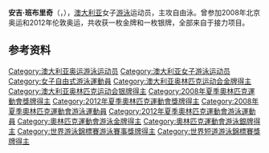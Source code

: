 {{MedalTableTop}}
{{MedalSport|女子[[游泳|游泳]]}}
{{MedalCountry|{{AUS}}}}
{{MedalCompetition|[[奧林匹克運動會|奧林匹克運動會]]}}
{{MedalGold | [[2008年夏季奧林匹克運動會|2008年北京]] | 4×200米自由泳接力}}
{{MedalSilver | [[2012年夏季奧林匹克運動會|2012年伦敦]] | 4×200米自由泳接力}}
{{MedalBottom}}

'''安吉·班布里奇'''（{{lang-en|'''Angie Bainbridge'''}}，{{bd|1989年|10月16日}}），[[澳大利亚|澳大利亚]]女子[[游泳|游泳]]运动员，主攻自由泳。曾参加2008年北京奥运和2012年伦敦奥运，共收获一枚金牌和一枚银牌，全部来自于接力项目。

== 参考资料 ==
{{reflist}}

{{Australia-bio-stub}}
{{Oceania-sport-bio-stub}}
{{swimming-bio-stub}}

{{奥林匹克运动会游泳比赛女子4×200米自由泳接力冠军}}

{{Authority control}}
{{DEFAULTSORT:Bainbridge, Angie}}
[[Category:澳大利亚奥运游泳运动员|Category:澳大利亚奥运游泳运动员]]
[[Category:澳大利亚女子游泳运动员|Category:澳大利亚女子游泳运动员]]
[[Category:女子自由式游泳運動員|Category:女子自由式游泳運動員]]
[[Category:澳大利亚奥林匹克运动会金牌得主|Category:澳大利亚奥林匹克运动会金牌得主]]
[[Category:澳大利亚奥林匹克运动会银牌得主|Category:澳大利亚奥林匹克运动会银牌得主]]
[[Category:2008年夏季奧林匹克運動會獎牌得主|Category:2008年夏季奧林匹克運動會獎牌得主]]
[[Category:2012年夏季奧林匹克運動會獎牌得主|Category:2012年夏季奧林匹克運動會獎牌得主]]
[[Category:2008年夏季奧林匹克運動會游泳運動員|Category:2008年夏季奧林匹克運動會游泳運動員]]
[[Category:2012年夏季奧林匹克運動會游泳運動員|Category:2012年夏季奧林匹克運動會游泳運動員]]
[[Category:奧林匹克運動會游泳金牌得主|Category:奧林匹克運動會游泳金牌得主]]
[[Category:奧林匹克運動會游泳銀牌得主|Category:奧林匹克運動會游泳銀牌得主]]
[[Category:世界游泳錦標賽游泳賽事獎牌得主|Category:世界游泳錦標賽游泳賽事獎牌得主]]
[[Category:世界短道游泳錦標賽獎牌得主|Category:世界短道游泳錦標賽獎牌得主]]